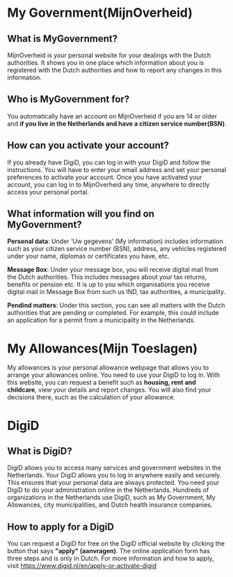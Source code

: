 # My Government(MijnOverheid)

## What is MyGovernment? 

MijnOverheid is your personal website for your dealings with the Dutch authorities. It shows you in one place which information about you is registered with the Dutch authorities and how to report any changes in this information.

## Who is MyGovernment for?

You automatically have an account on MijnOverheid if you are 14 or older and **if you live in the Netherlands and have a citizen service number(BSN)**. 


## How can you activate your account? 

If you already have DigiD, you can log in with your DigiD and follow the instructions. You will have to enter your email address and set your personal preferences to activate your account. Once you have activated your account, you can log in to MijnOverheid any time, anywhere to directly access your personal portal.

## What information will you find on MyGovernment?

**Personal data**: Under ‘Uw gegevens’ (My information) includes information such as your citizen service number (BSN), address, any vehicles registered under your name, diplomas or certificates you have, etc.

**Message Box**: Under your message box, you will receive digital mail from the Dutch authorities. This includes messages about your tax returns, benefits or pension etc. It is up to you which organisations you receive digital mail in Message Box from such us IND, tax authorities, a municipality. 

**Pendind matters**: Under this section, you can see all matters with the Dutch authorities that are pending or completed. For example, this could include an application for a permit from a municipality in the Netherlands. 



# My Allowances(Mijn Toeslagen)

My allowances is your personal allowance webpage that allows you to arrange your allowances online. You need to use your DigiD to log in. With this website, you can request a benefit such as **housing, rent and childcare**, view your details and report changes. You will also find your decisions there, such as the calculation of your allowance. 

# DigiD 

## What is DigiD?

DigiD allows you to access many services and government websites in the Netherlands. Your DigiD allows you to log in anywhere easily and securely. This ensures that your personal data are always protected. You need your DigiD to do your administration online in the Netherlands. Hundreds of organizations in the Netherlands use DigiD, such as My Government, My Allowances, city municipalities, and Dutch health insurance companies. 

## How to apply for a DigiD

You can request a DigiD for free on the DigiD official website by clicking the button that says **"apply" (aanvragen)**. The online application form has three steps and is only in Dutch. For more information and how to apply, visit https://www.digid.nl/en/apply-or-activate-digid 
